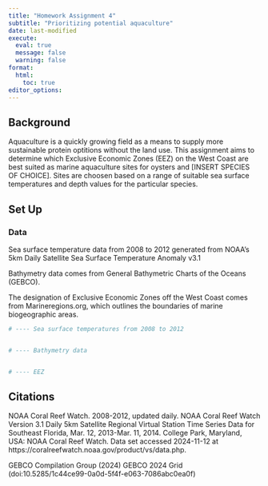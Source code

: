 ```yaml
---
title: "Homework Assignment 4"
subtitle: "Prioritizing potential aquaculture" 
date: last-modified
execute: 
  eval: true
  message: false
  warning: false
format:
  html:
    toc: true
editor_options: 
---
```


## Background 

Aquaculture is a quickly growing field as a means to supply more sustainable protein optitions without the land use. This assignment aims to determine which Exclusive Economic Zones (EEZ) on the West Coast are best suited as marine aquaculture sites for oysters and [INSERT SPECIES OF CHOICE]. Sites are choosen based on a range of suitable sea surface temperatures and depth values for the particular species. 


## Set Up 

### Data 

Sea surface temperature data from 2008 to 2012 generated from NOAA's 5km Daily Satellite Sea Surface Temperature Anomaly v3.1

Bathymetry data comes from General Bathymetric Charts of the Oceans (GEBCO). 

The designation of Exclusive Economic Zones off the West Coast comes from Marineregions.org, which outlines the boundaries of marine biogeographic areas. 

```r
# ---- Sea surface temperatures from 2008 to 2012


# ---- Bathymetry data 


# ---- EEZ 
```










## Citations 

NOAA Coral Reef Watch. 2008-2012, updated daily. NOAA Coral Reef Watch Version 3.1 Daily 5km Satellite Regional Virtual Station Time Series Data for Southeast Florida, Mar. 12, 2013-Mar. 11, 2014. College Park, Maryland, USA: NOAA Coral Reef Watch. Data set accessed 2024-11-12 at https://coralreefwatch.noaa.gov/product/vs/data.php.

GEBCO Compilation Group (2024) GEBCO 2024 Grid (doi:10.5285/1c44ce99-0a0d-5f4f-e063-7086abc0ea0f)